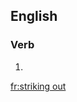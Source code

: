 ==English==

===Verb===
{{head|en|head=[[striking]] [[out]]}}

# {{present participle of|strike out|lang=en}}

[[fr:striking out]]